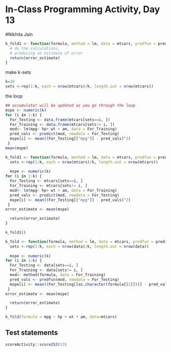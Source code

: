 # In-Class Programming Activity, Day 13

#Nikhita Jain

```r
k_fold1 <- function(formula, method = lm, data = mtcars, predfun = predict, k = 10) {
  # do the calculations, 
  # producing an estimate of error
  return(error_estimate)
}
```  

make k-sets

```r
k=10
sets <-rep(1:k, each = nrow(mtcars)/k, length.out = nrow(mtcars))
```

the loop

```r
## accumulator will be updated as you go through the loop
mspe <- numeric(k)
for (i in 1:k) {
  For_Testing <- data.frame(mtcars[sets==i, ]) 
  For_Training <- data.frame(mtcars[sets!= i, ])
  mod<- lm(mpg~ hp+ wt + am, data = For_Training)
  pred_vals <- predict(mod, newdata = For_Testing)
  mspe[i] <- mean((For_Testing[["mpg"]] - pred_vals)^2) 
 }
mean(mspe)

```

```r
k_fold1 <- function(formula, method = lm, data = mtcars, predfun = predict, k = 10) {
  sets <-rep(1:k, each = nrow(mtcars)/k, length.out = nrow(mtcars))
  
  mspe <- numeric(k)
for (i in 1:k) {
  For_Testing <- mtcars[sets==i, ] 
  For_Training <- mtcars[sets!= i, ]
  mod<- lm(mpg~ hp+ wt + am, data = For_Training)
  pred_vals <- predict(mod, newdata = For_Testing)
  mspe[i] <- mean((For_Testing[["mpg"]] - pred_vals)^2) 
 }
error_estimate <- mean(mspe)

  return(error_estimate)
}

k_fold1()
```

```r
k_fold <- function(formula, method = lm, data = mtcars, predfun = predict, k = 10) {
  sets <-rep(1:k, each = nrow(data)/k, length.out = nrow(data))
  
  mspe <- numeric(k)
for (i in 1:k) {
  For_Testing <- data[sets==i, ] 
  For_Training <- data[sets!= i, ]
  mod<- method(formula, data = For_Training)
  pred_vals <- predfun(mod, newdata = For_Testing)
  mspe[i] <- mean((For_Testing[[as.character(formula[[2]])]] - pred_vals)^2) 
 }
error_estimate <- mean(mspe)

  return(error_estimate)
}

k_fold(formula = mpg ~ hp + wt + am, data=mtcars)
```
## Test statements

```r
scoreActivity::score253(13)
```